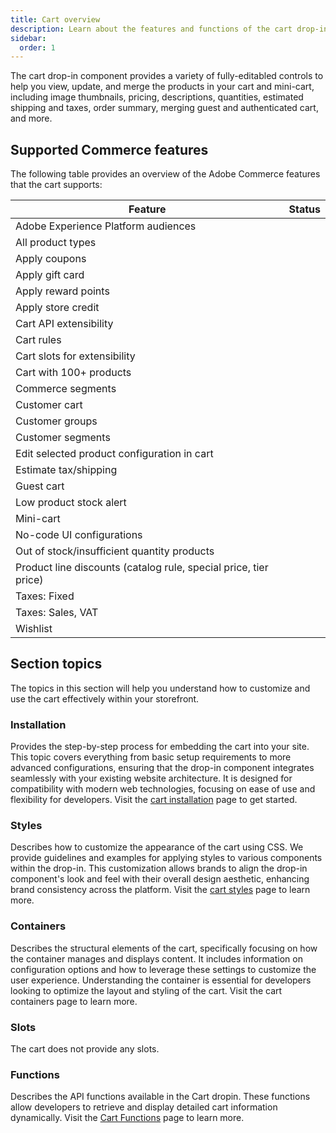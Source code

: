 ```yaml
---
title: Cart overview
description: Learn about the features and functions of the cart drop-in component.
sidebar:
  order: 1
---
```



The cart drop-in component provides a variety of fully-editabled controls to help you view, update, and merge the products in your cart and mini-cart, including image thumbnails, pricing, descriptions, quantities, estimated shipping and taxes, order summary, merging guest and authenticated cart, and more.

## Supported Commerce features

The following table provides an overview of the Adobe Commerce features that the cart supports:

| Feature                                                          | Status                                       |
| ---------------------------------------------------------------- | -------------------------------------------- |
| Adobe Experience Platform audiences                              | <Badge text="Roadmap" variant="note" />      |
| All product types                                                | <Badge text="Supported" variant="success" /> |
| Apply coupons                                                    | <Badge text="Supported" variant="success" /> |
| Apply gift card                                                  | <Badge text="API only" variant="tip" />      |
| Apply reward points                                              | <Badge text="API only" variant="tip" />      |
| Apply store credit                                               | <Badge text="API only" variant="tip" />      |
| Cart API extensibility                                           | <Badge text="Supported" variant="success" /> |
| Cart rules                                                       | <Badge text="Supported" variant="success" /> |
| Cart slots for extensibility                                     | <Badge text="Supported" variant="success" /> |
| Cart with 100+ products                                          | <Badge text="Roadmap" variant="note" />      |
| Commerce segments                                                | <Badge text="Supported" variant="success" /> |
| Customer cart                                                    | <Badge text="Supported" variant="success" /> |
| Customer groups                                                  | <Badge text="Supported" variant="success" /> |
| Customer segments                                                | <Badge text="Supported" variant="success" /> |
| Edit selected product configuration in cart                      | <Badge text="Supported" variant="success" /> |
| Estimate tax/shipping                                            | <Badge text="Supported" variant="success" /> |
| Guest cart                                                       | <Badge text="Supported" variant="success" /> |
| Low product stock alert                                          | <Badge text="Supported" variant="success" /> |
| Mini-cart                                                        | <Badge text="Supported" variant="success" /> |
| No-code UI configurations                                        | <Badge text="Supported" variant="success" /> |
| Out of stock/insufficient quantity products                      | <Badge text="Supported" variant="success" /> |
| Product line discounts (catalog rule, special price, tier price) | <Badge text="API only" variant="tip" />      |
| Taxes: Fixed                                                     | <Badge text="API only" variant="tip" />      |
| Taxes: Sales, VAT                                                | <Badge text="Supported" variant="success" /> |
| Wishlist                                                         | <Badge text="Roadmap" variant="note" />      |

## Section topics

The topics in this section will help you understand how to customize and use the cart effectively within your storefront.

### Installation

Provides the step-by-step process for embedding the cart into your site. This topic covers everything from basic setup requirements to more advanced configurations, ensuring that the drop-in component integrates seamlessly with your existing website architecture. It is designed for compatibility with modern web technologies, focusing on ease of use and flexibility for developers. Visit the [cart installation](/dropins/cart/installation/) page to get started.

### Styles

Describes how to customize the appearance of the cart using CSS. We provide guidelines and examples for applying styles to various components within the drop-in. This customization allows brands to align the drop-in component's look and feel with their overall design aesthetic, enhancing brand consistency across the platform. Visit the [cart styles](/dropins/cart/styles/) page to learn more.

### Containers

Describes the structural elements of the cart, specifically focusing on how the container manages and displays content. It includes information on configuration options and how to leverage these settings to customize the user experience. Understanding the container is essential for developers looking to optimize the layout and styling of the cart. Visit the cart containers page to learn more.

### Slots

The cart does not provide any slots.

### Functions

Describes the API functions available in the Cart dropin. These functions allow developers to retrieve and display detailed cart information dynamically. Visit the [Cart Functions](/dropins/cart/functions/) page to learn more.

